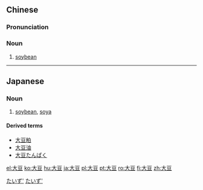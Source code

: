 ==Chinese==
{{zh-hanzi-box|[[大]][[豆]]}}

===Pronunciation===
{{zh-pron
|m=dàdòu
|c=daai6 dau6-2
|cat=noun
}}

===Noun===
{{zh-noun}}

# [[soybean]]

----

==Japanese==
{{ja-kanjitab|だい|ず|yomi=on}}

===Noun===
{{ja-noun|だいず}}

# [[soybean]], [[soya]]

====Derived terms====
* [[大豆粕]]
* [[大豆油]]
* [[大豆たんぱく]]

[[Category:ja:Foods|たいず']]
[[Category:ja:Grains|たいず']]

[[el:大豆]]
[[ko:大豆]]
[[hu:大豆]]
[[ja:大豆]]
[[pl:大豆]]
[[pt:大豆]]
[[ro:大豆]]
[[fi:大豆]]
[[zh:大豆]]